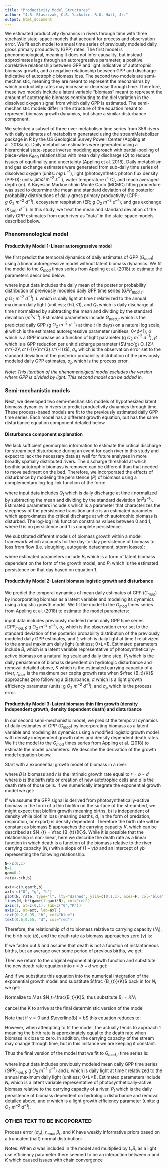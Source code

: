 ```yaml
---
title: "Productivity Model Structures"
author: "J.R. Blaszczak, C.B. Yackulic, R.O. Hall, Jr."
output: html_document
---
```


We estimated productivity dynamics in rivers through time with three stochastic state-space models that account for process and observation error. We fit each model to annual time series of previously modeled daily gross primary productivity (GPP) rates. The first model is phenomenological, meaning it does not infer causality, but instead approximates lags through an autoregressive parameter, a positive correlative relationship between GPP and light indicative of autotrophic biomass growth, and a negative relationship between GPP and discharge indicative of autotrophic biomass loss. The second two models are semi-mechanistic, meaning they are meant to represent the mechanisms by which productivity rates may increase or decrease through time. Therefore, these two models include a latent variable "biomass" meant to represent the amount of autotrophic biomass contributing to the diel variation in the dissolved oxygen signal from which daily GPP is estimated. The semi-mechanistic models differ in the structure of the equation meant to represent biomass growth dynamics, but share a similar disturbance component.

We selected a subset of three river metabolism time series from 356 rivers with daily estimates of metabolism generated using the streamMetabolizer package in R by the US Geological Survey Powell Center (Appling et al. 2018a,b). Daily metabolism estimates were generated using a hierarchical state-space inverse modeling approach with partial-pooling of piece-wise $K_{600}$ relationships with mean daily discharge ($Q$) to reduce issues of equifinality and uncertainty (Appling et al. 2018). Daily metabolism and gas exchange estimates were generated from sub-daily time series of dissolved oxygen (units: $mg$ $L^{-1}$), light (photosynthetic photon flux density (PPFD); units: $\mu mol\ m^{-2}\ s^{-1}$), water temperature ($^\circ$ C), and reach averaged depth (m). A Bayesian Markov chain Monte Carlo (MCMC) fitting procedure was used to determine the mean and standard deviation of the posterior probability distributions of daily gross primary productivity (GPP; $g\ O_{2}\ m^{-2}\ d^{-1}$),  ecosystem respiration (ER; $g\ O_{2}\ m^{-2}\ d^{-1}$), and gas exchange ($K_{600}$; $d^{-1}$). In this study, we treat the mean and standard deviation of the daily GPP estimates from each river as "data" in the state-space models described below.


### Phenomenological model 

#### Productivity Model 1: Linear autoregressive model

We first predict the temporal dynamics of daily estimates of GPP ($G_{mod}$) using a linear autoregressive model without latent biomass dynamics. We fit the model to the $G_{mod}$ times series from Appling et al. (2018) to estimate the parameters described below:

\begin{equation} 
G_{pred,t} \sim N(\phi G_{pred,((t-\triangle t))} + \alpha L_{t} + \beta Q_{t}, \sigma_{p})
\end{equation}

\begin{equation} 
G_{mod,t} \sim N(e^{(G_{pred, t})}, \sigma_{o})
\end{equation}

where input data includes the daily mean of the posterior probability distribution of previously modeled daily GPP time series ($GPP_{mod,t}$; $g\ O_{2}\ m^{-2}\ d^{-1}$), $L$ which is daily light at time $t$ relativized to the annual maximum daily light (unitless; 0<$L$<1), and $Q_t$ which is daily discharge at time $t$ normalized by subtracting the mean and dividing by the standard deviation ($m^{3} s^{-1}$). Estimated parameters include $G_{pred,t}$ which is the predicted daily GPP (g $O_2$ $m^{-2}$ $d^{-1}$) at time $t$ (in days) on a natural log scale, $\phi$ which is the estimated autoregressive parameter (unitless; 0<$\phi$<1), $\alpha$ which is a GPP increase as a function of light parameter (g $O_2$ $m^{-2}$ $d^{-1}$), $\beta$ which is a GPP reduction per unit discharge parameter ($\frac{g\ O_{2}\ m^{-2}\ d^{-1}}{m^{3} s^{-1}}$), $\sigma_o$ which is the observation error set to the standard deviation of the posterior probability distribution of the previously modeled daily GPP estimates, $\sigma_p$ which is the process error.

*Note: This iteration of the phenomenolgical model excludes the version where GPP is divided by light. This second model can be added in.* 

### Semi-mechanistic models

Next, we developed two semi-mechanistic models of hypothesized latent biomass dynamics in rivers to predict productivity dynamics through time. These process-based models are fit to the previously estimated daily GPP time series. Each model has a different growth equation, but has the same disturbance equation component detailed below.

#### Disturbance component explanation

We lack sufficient geomorphic information to estimate the critical discharge for stream bed disturbance during an event for each river in this study and expect to lack the necessary data as well for future analyses in more broadly spatially distributed rivers. The discharge threshold at which benthic autotrophic biomass is removed can be different than that needed to move sediment on the bed. Therefore, we incorporated the effects of disturbance by modeling the persistence ($P$) of biomass using a complementary log-log link function of the form:
\begin{equation}
    P_{t} = e^{-e^{s*(Q_{t} - c)}}
\end{equation}

where input data includes $Q_t$ which is daily discharge at time $t$ normalized by subtracting the mean and dividing by the standard deviation ($m^{3} s^{-1}$). Estimated parameters include $s$ which is a parameter that characterizes the steepness of the persistence transition and $c$ is an estimated parameter which approximates the critical discharge at which autotrophic biomass is disturbed. The log-log link function constrains values between 0 and 1, where 0 is no persistence and 1 is complete persistence.

We substituted different models of biomass growth within a model framework which accounts for the day-to-day persistence of biomass to loss from flow (i.e. sloughing, autogenic detachment, storm losses):

\begin{equation}
B_t \sim N(P_{t}([Growth\;Model]), \sigma_{p})
\end{equation}

where estimated parameters include $B_{t}$ which is a form of latent biomass dependent on the form of the growth model, and $P_{t}$ which is the estimated persistence on that day based on equation 1.


#### Productivity Model 2: Latent biomass logistic growth and disturbance
We predict the temporal dynamics of mean daily estimates of GPP ($G_{mod}$) by incorporating biomass as a latent variable and modeling its dynamics using a logistic growth model. We fit the model to the $G_{mod}$ times series from Appling et al. (2018) to estimate the model parameters:

\begin{equation}
    B_{t} \sim N(P_{t}(B_{((t-\triangle t))} e^{r_{max}B_{((t-\triangle t))}(1-\frac{B_{((t-\triangle t))}}{K})}), \sigma_{p})
\end{equation}

\begin{equation}
    G_{mod,t} \sim N(\alpha L_{t} e^{B_{t}}, \sigma_{o})
\end{equation}

input data includes previously modeled mean daily GPP time series ($GPP_{mod,t}$; g $O_2$ $m^{-2}$ $d^{-1}$), $\sigma_o$ which is the observation error set to the standard deviation of the posterior probability distribution of the previously modeled daily GPP estimates, and $L$ which is daily light at time $t$ relativized to the annual maximum daily light (unitless; 0<$L$<1). Estimated parameters include $B_{t}$ which is a latent variable representative of photosynthetically-active biomass on a natural log scale and daily time step, $P_{t}$ which is the daily persistence of biomass dependent on hydrologic disturbance and removal detailed above, $K$ which is the estimated carrying capacity of a river, $r_{max}$ is the maximum per capita growth rate when $\frac {B_t}{K}$ approaches zero following a disturbance, $\alpha$ which is a light growth efficiency parameter (units: g $O_2$ $m^{-2}$ $d^{-1}$), and $\sigma_p$ which is the process error.


#### Productivity Model 3: Latent biomass thin film growth (density independent growth, density dependent death) and disturbance
In our second semi-mechanistic model, we predict the temporal dynamics of daily estimates of GPP ($G_{mod}$) by incorporating biomass as a latent variable and modeling its dynamics using a modified logistic growth model with density independent growth rates and density dependent death rates. We fit the model to the $G_{mod}$ times series from Appling et al. (2018) to estimate the model parameters. We describe the derivation of the growth model equation below.

Start with a exponential growth model of biomass in a river:

\begin{equation}
\frac {dB}{dt} = rB 
\end{equation}

where $B$ is biomass and $r$ is the intrinsic growth rate equal to $r = b - d$ where $b$ is the birth rate or creation of new autotrophic cells and $d$ is the death rate of those cells. If we numerically integrate the exponential growth model we get:

\begin{equation}
B_t = B_{(t-\triangle t)} + rB_{(t-\triangle t)}
\end{equation}

If we assume the GPP signal is derived from photosynthetically-active biomass in the form of a thin biofilm on the surface of the streambed, we might expect that biofilm growth (meaning births, $b$) is independent of density while biofilm loss (meaning deaths, $d$, in the form of predation, respiration, or export) is density dependent. Therefore the birth rate will be constant as biomass $B$ approaches the carrying capacity $K$, which can be described as $N_{t} = \frac {B_{t}}{K}$. While it is possible that the relationship is non-linear, here we describe the death rate as a linear function in which death is a function of the biomass relative to the river carrying capacity ($N_{t}$) with a slope of  $(1-\gamma)b$ and an intercept of $\gamma b$ representing the following relationship:

```r
N<-c(0,1)
b=1
gam=0.2
rate<-c(b,b)

axt<-c(0,gam*b,b)
axl<-c("0", "g", "b")
plot(N, rate, type="l", lty="dashed", ylim=c(0,1.1), axes=F, col="blue")
lines(N, b*(gam+(1-gam)*N), col="red")
axis(1, at=c(0,1), lab=c("0","K"))
axis(2, at=axt, lab=axl )
text(0.2,0.95, "b", col="blue")
text(0.6,0.55, "d", col="red")
```

Therefore, the relationship of $d$ to biomass relative to carrying capacity ($N_t$), the birth rate ($b$), and the death rate as biomass approaches zero ($\gamma$) is:

\begin{equation}
d = b(1-\gamma)N_{t} + \gamma b
\end{equation}

If we factor out $b$ and assume that death is not a function of instantaneous births, but an average over some period of previous births, we get:

\begin{equation}
d = \overline {b}((1-\gamma)N_{t} + \gamma)
\end{equation}

Then we return to the original exponential growth function and substitute the new death rate equation into $r = b - d$ we get:

\begin{equation}
r = b - \overline {b}((1-\gamma)N_{t} + \gamma) 
\end{equation}

And if we substitute this equation into the numerical integration of the exponential growth model and substitute $\frac {B_{t}}{K}$ back in for $N_{t}$ we get:

\begin{equation}
B_t = B_{(t-\triangle t)} + B_{(t-\triangle t)}[b - \overline {b}(\gamma + (1-\gamma)\frac{B_{(t-\triangle t)}}{K})]
\end{equation}

Normalize to $N$ as $N_t=\frac{B_t}{K}$, thus substitute $B_t=KN_t$
\begin{equation}
KN_t = KN_{(t-\triangle t)}+KN_{(t-\triangle t)}(b-\bar b(\gamma + (1-\gamma) N_{(t-\triangle t)}))
\end{equation}

cancel the K to arrive at the final deterministic version of the model

\begin{equation}
N_t = N_{(t-\triangle t)}+N_{(t-\triangle t)}(b-\bar b(\gamma + (1-\gamma) N_{(t-\triangle t)}))
\end{equation}

Note that if $\gamma = 0$ and $\overline{b} = b$ this equation reduces to:

\begin{equation}
N_t = N_{(t-\triangle t)}+N_{(t-\triangle t)}(b- b(0 + (1-0) N_{(t-\triangle t)}))
\end{equation}

\begin{equation}
N_t = N_{(t-\triangle t)}+bN_{(t-\triangle t)}(1 - N_{(t-\triangle t)})
\end{equation}

However, when attempting to fit the model, the \gamma actually tends to approach 1 meaning the birth rate is approximately equal to the death rate when biomass is close to zero. In addition, the carrying capacity of the stream may change through time, but in this instance we are keeping it constant.

Thus the final version of the model that we fit to $G_{mod,t}$ time series is:

\begin{equation}
    N_{t} \sim N(P_{t}(N_{(t-\triangle t)}+bN_{(t-\triangle t)}(1 - N_{(t-\triangle t)})), \sigma_{p})
\end{equation}

\begin{equation}
    G_{mod,t} \sim N(b N_{t}, \sigma_{o})
\end{equation}

\begin{equation}
    b = \alpha*L_{t}
\end{equation}

where input data includes previously modeled mean daily GPP time series ($GPP_{mod,t}$; g $O_2$ $m^{-2}$ $d^{-1}$) and $L$ which is daily light at time $t$ relativized to the annual maximum daily light (unitless; 0<$L$<1). Estimated parameters include $N_{t}$ which is a latent variable representative of photosynthetically-active biomass relative to the carrying capacity of a river, $P_{t}$ which is the daily persistence of biomass dependent on hydrologic disturbance and removal detailed above, and $\alpha$ which is a light growth efficiency parameter (units: g $O_2$ $m^{-2}$ $d^{-1}$).








### OTHER TEXT TO BE INCOPORATED

Process error ($\sigma_{p}$), $r_{max}$, $\beta_r$, and $K$ have weakly informative priors based on a truncated (half) normal distribution:

\begin{equation}
B_{t} \sim N(P_{t}(B_{t-1} + r_{max}B_{t-1}(1-\frac{B_{t-1}}{K})-\beta_r) + \beta_{r},\sigma_{p})
\end{equation}

\begin{equation}
G_{t} \sim (L_{t} B_{t}, \sigma_{G})
\end{equation}

\begin{equation}
\sigma_{p} \sim N(> 0, 0, 2)
\end{equation}

\begin{equation}
r_{max} \sim N(> 0, 0, 15)
\end{equation}

\begin{equation}
K \sim N(> 0, 0, 30)
\end{equation}

\begin{equation}
\beta_r \sim N(> 0, 0, 10)
\end{equation}



Notes: When $\alpha$ was included in the model and multiplied by $L_{t}B_t$ as a light use efficiency parameter there seemed to be an interaction between $\alpha$ and $K$ which caused issues with chain convergence



